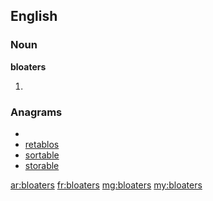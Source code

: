 ==English==

===Noun===
'''bloaters'''

# {{plural of|bloater}}

===Anagrams===
* {{alphagram|abelorst}}
* [[retablos#English|retablos]]
* [[sortable#English|sortable]]
* [[storable#English|storable]]

[[ar:bloaters]]
[[fr:bloaters]]
[[mg:bloaters]]
[[my:bloaters]]